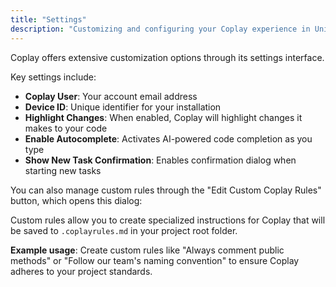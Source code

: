 ```yaml
---
title: "Settings"
description: "Customizing and configuring your Coplay experience in Unity"
---
```


Coplay offers extensive customization options through its settings interface.

Key settings include:

- **Coplay User**: Your account email address
- **Device ID**: Unique identifier for your installation
- **Highlight Changes**: When enabled, Coplay will highlight changes it makes to your code
- **Enable Autocomplete**: Activates AI-powered code completion as you type
- **Show New Task Confirmation**: Enables confirmation dialog when starting new tasks

You can also manage custom rules through the "Edit Custom Coplay Rules" button, which opens this dialog:

Custom rules allow you to create specialized instructions for Coplay that will be saved to `.coplayrules.md` in your project root folder.

**Example usage**: Create custom rules like "Always comment public methods" or "Follow our team's naming convention" to ensure Coplay adheres to your project standards.
